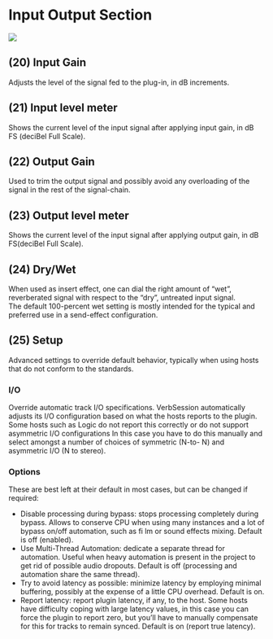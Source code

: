# Input Output Section

![](https://media.githubusercontent.com/media/FLUX-SE/doc_images/main/Plugins/ircam-verb-session/verb_session_08.png)

## (20) Input Gain
Adjusts the level of the signal fed to the plug-in, in dB increments.

## (21) Input level meter
Shows the current level of the input signal after applying input gain, in dB FS (deciBel Full Scale).

## (22) Output Gain
Used to trim the output signal and possibly avoid any overloading of the signal in the rest of the signal-chain.

## (23) Output level meter
Shows the current level of the input signal after applying output gain, in dB FS(deciBel Full Scale).

## (24) Dry/Wet
When used as insert effect, one can dial the right amount of “wet”, reverberated signal with respect to the “dry”, 
untreated input signal.  
The default 100-percent wet setting is mostly intended for the typical and preferred use in a send-effect configuration.

## (25) Setup
Advanced settings to override default behavior, typically when using hosts that do not conform to the standards.

### I/O
Override automatic track I/O specifications. VerbSession automatically adjusts its I/O configuration based on what the
hosts reports to the plugin. Some hosts such as Logic do not report this correctly or do not support asymmetric I/O
configurations In this case you have to do this manually and select amongst a number of choices of symmetric (N-to-
N) and asymmetric I/O (N to stereo).


### Options


These are best left at their default in most cases, but can be changed if required:

- Disable processing during bypass: stops processing completely during bypass. Allows to conserve CPU when
    using many instances and a lot of bypass on/off automation, such as fi lm or sound effects mixing. Default is
    off (enabled).
- Use Multi-Thread Automation: dedicate a separate thread for automation. Useful when heavy automation is
    present in the project to get rid of possible audio dropouts. Default is off (processing and automation share
    the same thread).
- Try to avoid latency as possible: minimize latency by employing minimal buffering, possibly at the expense of
    a little CPU overhead. Default is on.
- Report latency: report plugin latency, if any, to the host. Some hosts have difficulty coping with large latency
    values, in this case you can force the plugin to report zero, but you’ll have to manually compensate for this for
    tracks to remain synced. Default is on (report true latency).
